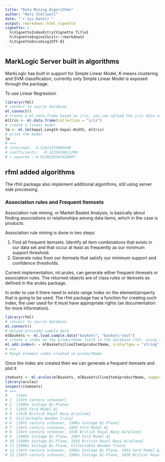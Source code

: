 ```yaml
---
title: "Data Mining Algorithms"
author: "Mats Stellwall"
date: "`r Sys.Date()`"
output: rmarkdown::html_vignette
vignette: >
  %\VignetteIndexEntry{Vignette Title}
  %\VignetteEngine{knitr::rmarkdown}
  %\VignetteEncoding{UTF-8}
---
```

## MarkLogic Server built in algorithms

MarkLogic has built in support for Simple Linear Model, K-means clustering and SVM classification, currently only Simple Linear Model is exposed through the package.

To use Linear Regression
```R
library(rfml)
# connect to source database
ml.connect()
# Create a ml.data.frame based on iris, you can upload the iris data set using as.ml.data.frame
mlIris <- ml.data.frame(collection = "iris")
# create a linear model
lm <- ml.lm(Sepal.Length~Sepal.Width, mlIris)
# print the model
lm
# ==>
# intercept:  6.52622255089448
# coefficients:  -0.2233610611299
# r-squared : 0.0138226541410807 
```
## rfml added algorithms
The rfml package also implement additional algorithms, still using server side processing. 

### Association rules and Frequent Itemsets
Association rule mining, or Market Basket Analysis, is basically about finding associations or relationships among data items, which in the case is products.

Association rule mining is done in two steps:

1. Find all frequent itemsets. Identify all item combinations that exists in our data set and that occur at least as frequently as our minimum support threshold.
2. Generate rules from our itemsets that satisfy our minimum support and confidence thresholds.

Current implementation, ml.arules, can generate either frequent itmesets or association rules. The returned objects are of class rules or itemsets as defined in the arules package.

In order to use it there need to exists range index on the element/property that is going to be used. The rfml package has a function for creating such index, the user used for it must have appropriate rights (se documentation for more information).

```R
library(rfml)
# connect to source database
ml.connect()
# Upload provided sample data
mlBaskets <- ml.load.sample.data("baskets", "baskets-test")
# create a index on the productName field in the database rfml, using the same connection infromation as ml.connect
ml.add.index(x = mlBaskets$lineItem1productName, scalarType = "string", database = "rfml")
# ==>
# Range element index created on productName
```
Once the index are created then we can generate a frequent itemsets and plot it
```R
itemsets <- ml.arules(mlBaskets, mlBaskets$lineItem1productName, support = 0.22, confidence = 0.01, target = "frequent itemsets")
library(arules)
inspect(itemsets)
# ==>
#    items                                                                             X0.666666666666667
# 1  {18th century schooner}                                                                    0.6666667
# 2  {1900s Vintage Bi-Plane}                                                                   0.7777778
# 3  {1903 Ford Model A}                                                                        0.2222222
# 4  {1928 British Royal Navy Airplane}                                                         0.6666667
# 5  {Collectable Wooden Train}                                                                 0.2222222
# 6  {18th century schooner, 1900s Vintage Bi-Plane}                                            0.4444444
# 7  {18th century schooner, 1903 Ford Model A}                                                 0.2222222
# 8  {18th century schooner, 1928 British Royal Navy Airplane}                                  0.4444444
# 9  {1900s Vintage Bi-Plane, 1903 Ford Model A}                                                0.2222222
# 10 {1900s Vintage Bi-Plane, 1928 British Royal Navy Airplane}                                 0.4444444
# 11 {1900s Vintage Bi-Plane, Collectable Wooden Train}                                         0.2222222
# 12 {18th century schooner, 1900s Vintage Bi-Plane, 1903 Ford Model A}                         0.2222222
# 13 {18th century schooner, 1900s Vintage Bi-Plane, 1928 British Royal Navy Airplane}          0.2222222
```


